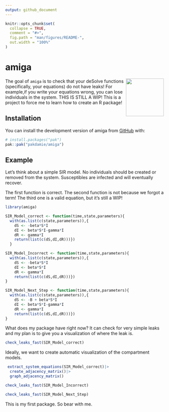 ```yaml
---
output: github_document
---
```

<!-- README.md is generated from README.Rmd. Please edit that file -->

```r
knitr::opts_chunk$set(
  collapse = TRUE,
  comment = "#>",
  fig.path = "man/figures/README-",
  out.width = "100%"
)
```

# amiga


  <img src="man/figures/logo.jpeg" align="right" height="120" alt="" />

The goal of `amiga` is to check that your deSolve functions (specifically, your equations) do not have leaks! For example,if you write your equations wrong, you can lose individuals in the system. THIS IS STILL A WIP! This is a project to force me to learn how to create an R package!

## Installation

You can install the development version of amiga from [GitHub](https://github.com/) with:

``` r
# install.packages("pak")
pak::pak("pakdamie/amiga")
```

## Example

Let's think about a simple SIR model. No individuals should be created or removed
from the system. Susceptibles are infected and will eventually recover.


The first function is correct. The second function is not because we forgot a term!
The third one is a valid equation, but it's still a WIP!

```r
library(amiga)

SIR_Model_correct <- function(time,state,parameters){
  with(as.list(c(state,parameters)),{
    dS <- -beta*S*I
    dI <- beta*S*I-gamma*I
    dR <- gamma*I
    return(list(c(dS,dI,dR)))})
  }

SIR_Model_Incorrect <- function(time,state,parameters){
  with(as.list(c(state,parameters)),{
    dS <- -beta*S*I
    dI <- beta*S*I
    dR <- gamma*I
    return(list(c(dS,dI,dR)))})
}

SIR_Model_Next_Step <- function(time,state,parameters){
  with(as.list(c(state,parameters)),{
    dS <- -B + beta*S*I
    dI <- beta*S*I-gamma*I
    dR <- gamma*I
    return(list(c(dS,dI,dR)))})
}
```

What does my package have right now? It can check for very simple leaks and my plan 
is to give you a visualization of where the leak is.

```r
check_leaks_fast(SIR_Model_correct)
```
Ideally, we want to create automatic visualization of the compartment models.
```r
 extract_system_equations(SIR_Model_correct)|>
  create_adjacency_matrix()|>
  graph_adjacency_matrix()

```

```r
check_leaks_fast(SIR_Model_Incorrect)
```

```r
check_leaks_fast(SIR_Model_Next_Step)
```


This is my first package. So bear with me.
